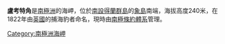 {{Unreferenced|time=2019-05-07T15:18:51+00:00}}
'''盧考特角'''是[[南極洲|南極洲]]的海岬，位於[[南設得蘭群島|南設得蘭群島]]的[[象島_(南極洲)|象島]]南端，海拔高度240米，在1822年由[[英國|英國]]的捕海豹者命名，現時由[[南極條約體系|南極條約體系]]管理。

{{coord|61|16|S|55|12|W|source:GNIS|display=title}}

{{Antarctica-geo-stub}}
[[Category:南極洲海岬|Category:南極洲海岬]]
